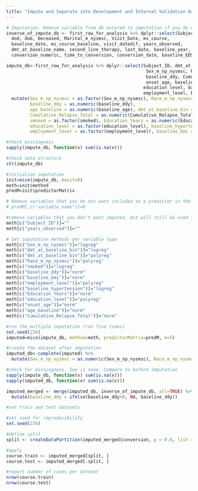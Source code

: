 ---
title: "Impute and Separate into Development and Internal Validation Datasets"
---


```{r}
# Imputation. Remove variable from db entered to imputation if you do not want it included in the imputation at all
inverse_of_impute_db <- first_row_for_analysis %>% dplyr::select(Subject_ID, conversion, doo, 
  dod, dob, Deceased, Marital_m_nysmsc, Visit_Date, ms_course, 
  baseline_date, ms_course_baseline, visit_datedif, years_observed, 
  dmt_at_baseline_name, second_line_therapy, last_date, baseline_year, last_year, conversion,
  conversion_numeric, time_to_conversion, conversion_date, baseline_EDSS, year_of_birth)

impute_db<-first_row_for_analysis %>% dplyr::select(Subject_ID, dmt_at_baseline_bin, dmt_at_baseline_type, years_observed,
                                                     Sex_m_np_nysmsc, Race_m_np_nysmsc,  
                                                     baseline_ddy, Cumulative_Relapse_Total, 
                                                     onset_age, baseline_age, smoked, Education_Years, 
                                                    education_level, baseline_hypertension, 
                                                    employment_level, baseline_bmi) %>%
  mutate(Sex_m_np_nysmsc = as.factor(Sex_m_np_nysmsc), Race_m_np_nysmsc = as.factor(Race_m_np_nysmsc), 
         baseline_ddy = as.numeric(baseline_ddy), 
         age_baseline = as.numeric(baseline_age), dmt_at_baseline_bin = as.factor(dmt_at_baseline_bin),
         Cumulative_Relapse_Total = as.numeric(Cumulative_Relapse_Total), onset_age = as.numeric(onset_age), 
         smoked = as.factor(smoked), Education_Years = as.numeric(Education_Years), 
         education_level = as.factor(education_level), baseline_hypertension = as.factor(baseline_hypertension), 
         employment_level = as.factor(employment_level), baseline_bmi = as.numeric(baseline_bmi))

#check missingness
sapply(impute_db, function(x) sum(is.na(x)))

#check data structure
str(impute_db)

#initialize imputation
init=mice(impute_db, maxit=0)
meth=init$method
predM=init$predictorMatrix

# Remove variables that you do not want included as a predictor in the imputation, but that you still want imputed. 
# predM[,c("variable_name")]=0

#remove variables that you don't want imputed, but will still be used for imputation of other variables. 
meth[c("Subject_ID")]=""
meth[c("years_observed")]=""

# Set imputation methods per variable type
meth[c("Sex_m_np_nysmsc")]="logreg"
meth[c("dmt_at_baseline_bin")]="logreg"
meth[c("dmt_at_baseline_bin")]="polyreg"
meth[c("Race_m_np_nysmsc")]="polyreg"
meth[c("smoked")]="logreg"
meth[c("baseline_ddy")]="norm"
meth[c("baseline_bmi")]="norm"
meth[c("employment_level")]="polyreg"
meth[c("baseline_hypertension")]="logreg"
meth[c("Education_Years")]="norm"
meth[c("education_level")]="polyreg"
meth[c("onset_age")]="norm"
meth[c("age_baseline")]="norm"
meth[c("Cumulative_Relapse_Total")]="norm"

#run the multiple imputation (run five times)
set.seed(234)
imputed=mice(impute_db, method=meth, predictorMatrix=predM, m=5)

#create the dataset after imputation
imputed_db<-complete(imputed) %>% 
  mutate(Sex_m_np_nysmsc = as.numeric(Sex_m_np_nysmsc), Race_m_np_nysmsc = as.numeric(Race_m_np_nysmsc))

#check for missingness. See is none. Compare to before imputation
sapply(impute_db, function(x) sum(is.na(x)))
sapply(imputed_db, function(x) sum(is.na(x)))

imputed_merged <- merge(imputed_db, inverse_of_impute_db, all=TRUE) %>% 
  mutate(baseline_ddy = ifelse(baseline_ddy<0, NA, baseline_ddy))

```


```{r}

#set train and test datasets

#set seed for reproducibility
set.seed(234)

#define split
split <- createDataPartition(imputed_merged$conversion, p = 0.6, list = FALSE)

#apply
course.train <- imputed_merged[split, ]
course.test <- imputed_merged[-split, ]

#report number of cases per dataset
nrow(course.train)
nrow(course.test)

```


